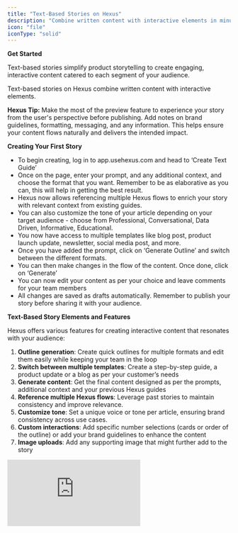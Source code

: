 ```yaml
---
title: "Text-Based Stories on Hexus"
description: "Combine written content with interactive elements in minutes"
icon: "file"
iconType: "solid"
---
```


**Get Started**

Text-based stories simplify product storytelling to create engaging, interactive content catered to each segment of your audience.

Text-based stories on Hexus combine written content with interactive elements.

**Hexus Tip:** Make the most of the preview feature to experience your story from the user's perspective before publishing. Add notes on brand guidelines, formatting, messaging, and any information. This helps ensure your content flows naturally and delivers the intended impact.

**Creating Your First Story**

- To begin creating, log in to app.usehexus.com and head to ‘Create Text Guide’
- Once on the page, enter your prompt, and any additional context, and choose the format that you want. Remember to be as elaborative as you can, this will help in getting the best result. 
- Hexus now allows referencing multiple Hexus flows to enrich your story with relevant context from existing guides.
- You can also customize the tone of your article depending on your target audience - choose from Professional, Conversational, Data Driven, Informative, Educational.
- You now have access to multiple templates like blog post, product launch update, newsletter, social media post, and more.
- Once you have added the prompt, click on ‘Generate Outline’ and switch between the different formats.
- You can then make changes in the flow of the content. Once done, click on ‘Generate’
- You can now edit your content as per your choice and leave comments for your team members
- All changes are saved as drafts automatically. Remember to publish your story before sharing it with your audience.

**Text-Based Story Elements and Features**

Hexus offers various features for creating interactive content that resonates with your audience:

1. **Outline generation**: Create quick outlines for multiple formats and edit them easily while keeping your team in the loop
2. **Switch between multiple templates**: Create a step-by-step guide, a product update or a blog as per your customer’s needs
3. **Generate content**: Get the final content designed as per the prompts, additional context and your previous Hexus guides
4. **Reference multiple Hexus flows**: Leverage past stories to maintain consistency and improve relevance.
5. **Customize tone**: Set a unique voice or tone per article, ensuring brand consistency across use cases.
6. **Custom interactions**: Add specific number selections (cards or order of the outline) or add your brand guidelines to enhance the content
7. **Image uploads**: Add any supporting image that might further add to the story

<div style={{ width:"100%" }}>
<iframe src="https://app.usehexus.com/embed/8367b1ee-3d92-4186-9f6c-88e7583f8b60?refid=" style={{ width:"100%",height:"500px",border:"0" }} frameBorder="0" allowFullScreen title="Hexus Flow" />

</div>

**Building Your Story**

In a nutshell, all stories that you’ll build will have these elements:

- Select your story type
- Add a detailed prompt and additional context on your brand guidelines
- Add and arrange content elements in sequence
- Customize interactive elements
- Preview, edit, and refine your story
- Publish when ready

<div style={{ width:"100%" }}>
<iframe src="https://app.usehexus.com/embed/0b083229-aada-436c-a2ea-0677242f1d9f?refid=" style={{ width:"100%",height:"500px",border:"0" }} frameBorder="0" allowFullScreen title="Hexus Flow" />

</div>

**Text-Based Story Applications**

Text-based stories work effectively for:

- Product tutorials
- User guides
- Complex information delivery
- Interactive experiences
- Training materials
- Onboarding sequences

**Upcoming updates:**

- AI assistant to help with inline editing 
- Native embeds for external links

**FAQs**

<AccordionGroup>
  <Accordion title="1. What types of content can I create with text-based stories?" defaultOpen="false">
    You can create various content types including product tutorials, user guides, interactive experiences, and training materials. The platform is flexible enough to accommodate both simple guides and complex interactive narratives.
  </Accordion>
  <Accordion title="2. How do I preview my story before publishing it?" defaultOpen="false">
    Use the built-in preview feature to experience your story from the user's perspective. This allows you to test the flow and interaction points before sharing with your audience.
  </Accordion>
  <Accordion title="3. Can I modify my story after publishing?" defaultOpen="false">
    Yes, you can make changes to published stories. All edits will be saved as drafts until you choose to publish them again.
  </Accordion>
</AccordionGroup>